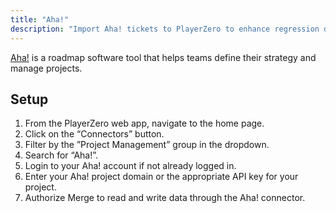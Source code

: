 ```yaml
---
title: "Aha!"
description: "Import Aha! tickets to PlayerZero to enhance regression detection and more."
---
```


[Aha!](https://www.aha.io/) is a roadmap software tool that helps teams define their strategy and manage projects.

<Snippet file="pm-connector.mdx" />

## Setup
1. From the PlayerZero web app, navigate to the home page.
2. Click on the “Connectors” button.
3. Filter by the ”Project Management” group in the dropdown.
4. Search for “Aha!”.
5. Login to your Aha! account if not already logged in.
6. Enter your Aha! project domain or the appropriate API key for your project.
7. Authorize Merge to read and write data through the Aha! connector.